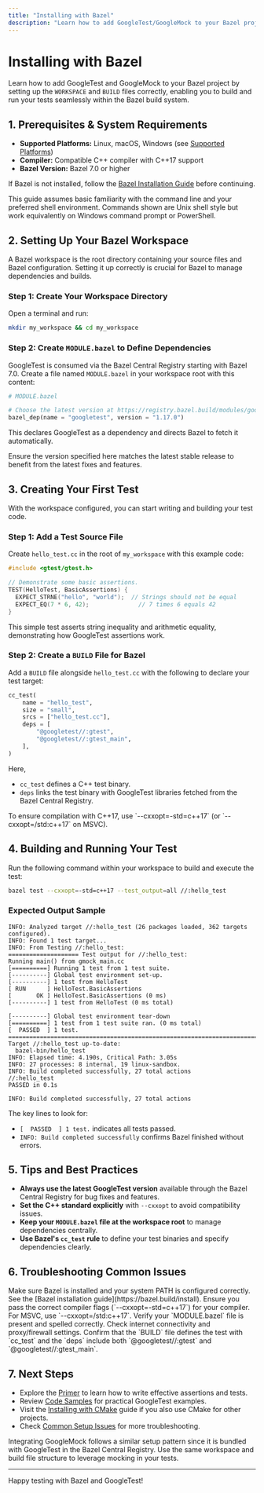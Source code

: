 ```yaml
---
title: "Installing with Bazel"
description: "Learn how to add GoogleTest/GoogleMock to your Bazel project, set up WORKSPACE and BUILD files, and configure your tests for Bazel builds."
---
```


# Installing with Bazel

Learn how to add GoogleTest and GoogleMock to your Bazel project by setting up the `WORKSPACE` and `BUILD` files correctly, enabling you to build and run your tests seamlessly within the Bazel build system.

## 1. Prerequisites & System Requirements
- **Supported Platforms:** Linux, macOS, Windows (see [Supported Platforms](platforms.md))
- **Compiler:** Compatible C++ compiler with C++17 support
- **Bazel Version:** Bazel 7.0 or higher

If Bazel is not installed, follow the [Bazel Installation Guide](https://bazel.build/install) before continuing.

<Note>
This guide assumes basic familiarity with the command line and your preferred shell environment. Commands shown are Unix shell style but work equivalently on Windows command prompt or PowerShell.
</Note>

## 2. Setting Up Your Bazel Workspace

A Bazel workspace is the root directory containing your source files and Bazel configuration. Setting it up correctly is crucial for Bazel to manage dependencies and builds.

### Step 1: Create Your Workspace Directory

Open a terminal and run:

```bash
mkdir my_workspace && cd my_workspace
```

### Step 2: Create `MODULE.bazel` to Define Dependencies

GoogleTest is consumed via the Bazel Central Registry starting with Bazel 7.0. Create a file named `MODULE.bazel` in your workspace root with this content:

```python
# MODULE.bazel

# Choose the latest version at https://registry.bazel.build/modules/googletest
bazel_dep(name = "googletest", version = "1.17.0")
```

This declares GoogleTest as a dependency and directs Bazel to fetch it automatically.

<Check>
Ensure the version specified here matches the latest stable release to benefit from the latest fixes and features.
</Check>

## 3. Creating Your First Test

With the workspace configured, you can start writing and building your test code.

### Step 1: Add a Test Source File

Create `hello_test.cc` in the root of `my_workspace` with this example code:

```cpp
#include <gtest/gtest.h>

// Demonstrate some basic assertions.
TEST(HelloTest, BasicAssertions) {
  EXPECT_STRNE("hello", "world");  // Strings should not be equal
  EXPECT_EQ(7 * 6, 42);              // 7 times 6 equals 42
}
```

This simple test asserts string inequality and arithmetic equality, demonstrating how GoogleTest assertions work.

### Step 2: Create a `BUILD` File for Bazel

Add a `BUILD` file alongside `hello_test.cc` with the following to declare your test target:

```python
cc_test(
    name = "hello_test",
    size = "small",
    srcs = ["hello_test.cc"],
    deps = [
        "@googletest//:gtest",
        "@googletest//:gtest_main",
    ],
)
```

Here,
- `cc_test` defines a C++ test binary.
- `deps` links the test binary with GoogleTest libraries fetched from the Bazel Central Registry.

<Note>
To ensure compilation with C++17, use `--cxxopt=-std=c++17` (or `--cxxopt=/std:c++17` on MSVC).
</Note>

## 4. Building and Running Your Test

Run the following command within your workspace to build and execute the test:

```bash
bazel test --cxxopt=-std=c++17 --test_output=all //:hello_test
```

### Expected Output Sample

```text
INFO: Analyzed target //:hello_test (26 packages loaded, 362 targets configured).
INFO: Found 1 test target...
INFO: From Testing //:hello_test:
==================== Test output for //:hello_test:
Running main() from gmock_main.cc
[==========] Running 1 test from 1 test suite.
[----------] Global test environment set-up.
[----------] 1 test from HelloTest
[ RUN      ] HelloTest.BasicAssertions
[       OK ] HelloTest.BasicAssertions (0 ms)
[----------] 1 test from HelloTest (0 ms total)

[----------] Global test environment tear-down
[==========] 1 test from 1 test suite ran. (0 ms total)
[  PASSED  ] 1 test.
================================================================================
Target //:hello_test up-to-date:
  bazel-bin/hello_test
INFO: Elapsed time: 4.190s, Critical Path: 3.05s
INFO: 27 processes: 8 internal, 19 linux-sandbox.
INFO: Build completed successfully, 27 total actions
//:hello_test                                                     PASSED in 0.1s

INFO: Build completed successfully, 27 total actions
```

The key lines to look for:
- `[  PASSED  ] 1 test.` indicates all tests passed.
- `INFO: Build completed successfully` confirms Bazel finished without errors.

## 5. Tips and Best Practices

- **Always use the latest GoogleTest version** available through the Bazel Central Registry for bug fixes and features.
- **Set the C++ standard explicitly** with `--cxxopt` to avoid compatibility issues.
- **Keep your `MODULE.bazel` file at the workspace root** to manage dependencies centrally.
- **Use Bazel's `cc_test` rule** to define your test binaries and specify dependencies clearly.

## 6. Troubleshooting Common Issues

<AccordionGroup title="Common Troubleshooting Scenarios">
<Accordion title="Bazel command not found">
Make sure Bazel is installed and your system PATH is configured correctly. See the [Bazel installation guide](https://bazel.build/install).
</Accordion>
<Accordion title="Compilation errors related to C++ standard">
Ensure you pass the correct compiler flags (`--cxxopt=-std=c++17`) for your compiler. For MSVC, use `--cxxopt=/std:c++17`.
</Accordion>
<Accordion title="Dependency fetch failures">
Verify your `MODULE.bazel` file is present and spelled correctly. Check internet connectivity and proxy/firewall settings.
</Accordion>
<Accordion title="Test does not run or no test output"
>
Confirm that the `BUILD` file defines the test with `cc_test` and the `deps` include both `@googletest//:gtest` and `@googletest//:gtest_main`.
</Accordion>
</AccordionGroup>

## 7. Next Steps

- Explore the [Primer](primer.md) to learn how to write effective assertions and tests.
- Review [Code Samples](samples.md) for practical GoogleTest examples.
- Visit the [Installing with CMake](install-cmake.md) guide if you also use CMake for other projects.
- Check [Common Setup Issues](common-setup-issues.md) for more troubleshooting.

<Info>
Integrating GoogleMock follows a similar setup pattern since it is bundled with GoogleTest in the Bazel Central Registry. Use the same workspace and build file structure to leverage mocking in your tests.
</Info>

---

Happy testing with Bazel and GoogleTest!
